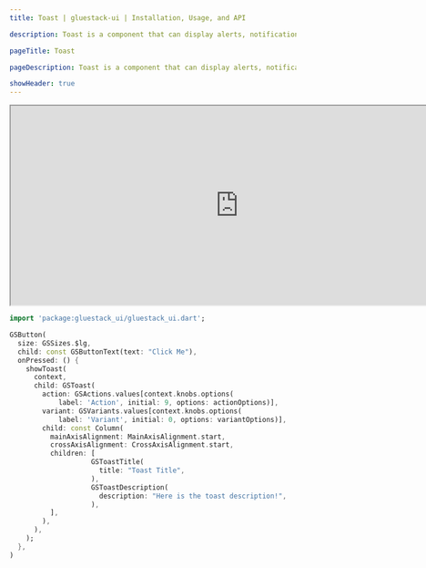 ```yaml
---
title: Toast | gluestack-ui | Installation, Usage, and API

description: Toast is a component that can display alerts, notifications, or messages on top of an overlay layer. It is commonly used to inform users of important information or actions.

pageTitle: Toast

pageDescription: Toast is a component that can display alerts, notifications, or messages on top of an overlay layer. It is commonly used to inform users of important information or actions.

showHeader: true
---
```



<Meta title="Components/Feedback/Toast" />

<iframe
  src="https://gluestack-flutter.web.app/#/toastPreview"
  title="Example"
  width="800"
  height="350"
></iframe>

```dart
import 'package:gluestack_ui/gluestack_ui.dart';

GSButton(
  size: GSSizes.$lg,
  child: const GSButtonText(text: "Click Me"),
  onPressed: () {
    showToast(
      context,
      child: GSToast(
        action: GSActions.values[context.knobs.options(
            label: 'Action', initial: 9, options: actionOptions)],
        variant: GSVariants.values[context.knobs.options(
            label: 'Variant', initial: 0, options: variantOptions)],
        child: const Column(
          mainAxisAlignment: MainAxisAlignment.start,
          crossAxisAlignment: CrossAxisAlignment.start,
          children: [
                    GSToastTitle(
                      title: "Toast Title",
                    ),
                    GSToastDescription(
                      description: "Here is the toast description!",
                    ),
          ],
        ),
      ),
    );
  },
)
```

